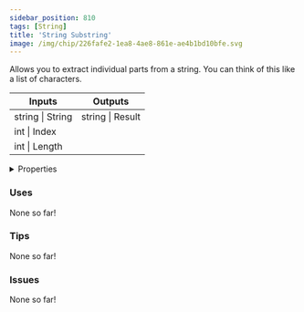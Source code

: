 ```yaml
---
sidebar_position: 810
tags: [String]
title: 'String Substring'
image: /img/chip/226fafe2-1ea8-4ae8-861e-ae4b1bd10bfe.svg
---
```


Allows you to extract individual parts from a string. You can think of this like a list of characters.



<IChip uuid="226fafe2-1ea8-4ae8-861e-ae4b1bd10bfe"/>

<table><thead><tr><th>Inputs</th><th>Outputs</th></tr></thead><tbody><tr><td>string | String</td><td>string | Result</td></tr><tr><td>int | Index</td><td /></tr><tr><td>int | Length</td><td /></tr></tbody></table>

<details>
  <summary>Properties</summary>
  <div>
    <div>
    <table>
      <tbody>
        <tr>
          <td>Is beta required?</td>
          <td>No</td>
        </tr>
        <tr>
          <td>Is chip a trolling risk?</td>
          <td>No</td>
        </tr>
        <tr>
          <td>Is chip a role assignment risk?</td>
          <td>No</td>
        </tr>
        <tr>
          <td>Chip UUID</td>
          <td>226fafe2-1ea8-4ae8-861e-ae4b1bd10bfe</td>
        </tr>
        <tr>
          <td>Room availability</td>
          <td>Available everywhere</td>
        </tr>
      </tbody>
    </table>
    </div>
  </div>
</details>

### Uses

None so far!

### Tips

None so far!

### Issues

None so far!